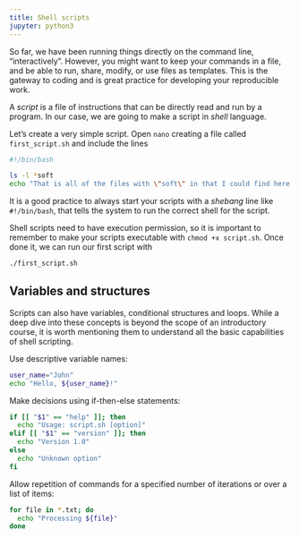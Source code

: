```yaml
---
title: Shell scripts
jupyter: python3
---
```


So far, we have been running things directly on the command line, “interactively”. However, you might want to keep your commands in a file, and be able to run, share, modify, or use files as templates. This is the gateway to coding and is great practice for developing your reproducible work.

A *script* is a file of instructions that can be directly read and run by a program. In our case, we are going to make a script in *shell* language.

Let’s create a very simple script. Open `nano` creating a file called `first_script.sh` and include the lines

```bash
#!/bin/bash

ls -l *soft
echo "That is all of the files with \"soft\" in that I could find here."
```

It is a good practice to always start your scripts with a *shebang* line like `#!/bin/bash`, that tells the system to run the correct shell for the script.

Shell scripts need to have execution permission, so it is important to remember to make your scripts executable with `chmod +x script.sh`. Once done it, we can run our first script with

```bash
./first_script.sh
```


## Variables and structures

Scripts can also have variables, conditional structures and loops. While a deep dive into these concepts is beyond the scope of an introductory course, it is worth mentioning them to understand all the basic capabilities of shell scripting.

Use descriptive variable names:
```bash
user_name="John"
echo "Hello, ${user_name}!"
```

Make decisions using if-then-else statements:
```bash
if [[ "$1" == "help" ]]; then
  echo "Usage: script.sh [option]"
elif [[ "$1" == "version" ]]; then
  echo "Version 1.0"
else
  echo "Unknown option"
fi
```

Allow repetition of commands for a specified number of iterations or over a list of items:
```bash
for file in *.txt; do
  echo "Processing ${file}"
done
```




